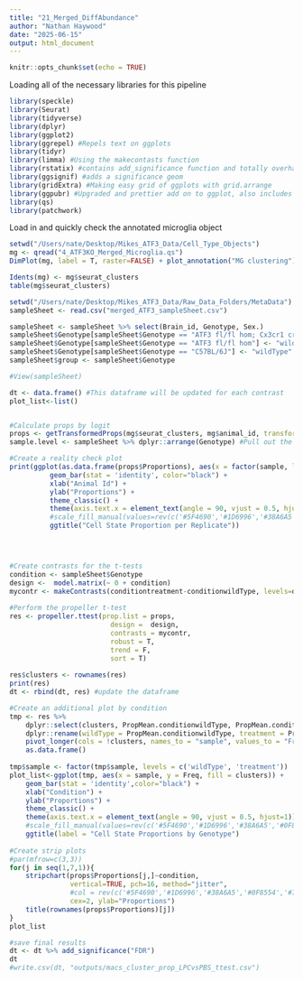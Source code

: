 ```yaml
---
title: "21_Merged_DiffAbundance"
author: "Nathan Haywood"
date: "2025-06-15"
output: html_document
---
```


```r
knitr::opts_chunk$set(echo = TRUE)
```

Loading all of the necessary libraries for this pipeline
```r
library(speckle)
library(Seurat)
library(tidyverse)
library(dplyr)
library(ggplot2)
library(ggrepel) #Repels text on ggplots 
library(tidyr)
library(limma) #Using the makecontasts function 
library(rstatix) #contains add_significance function and totally overhauals the stats functions 
library(ggsignif) #adds a significance geom 
library(gridExtra) #Making easy grid of ggplots with grid.arrange
library(ggpubr) #Upgraded and prettier add on to ggplot, also includes significance bars 
library(qs)
library(patchwork)
```

Load in and quickly check the annotated microglia object
```r
setwd("/Users/nate/Desktop/Mikes_ATF3_Data/Cell_Type_Objects")
mg <- qread("4_ATF3KO_Merged_Microglia.qs")
DimPlot(mg, label = T, raster=FALSE) + plot_annotation("MG clustering")

Idents(mg) <- mg$seurat_clusters
table(mg$seurat_clusters)
```


```r
setwd("/Users/nate/Desktop/Mikes_ATF3_Data/Raw_Data_Folders/MetaData")
sampleSheet <- read.csv("merged_ATF3_sampleSheet.csv")

sampleSheet <- sampleSheet %>% select(Brain_id, Genotype, Sex.)
sampleSheet$Genotype[sampleSheet$Genotype == "ATF3 fl/fl hom; Cx3cr1 creER"] <- "treatment"
sampleSheet$Genotype[sampleSheet$Genotype == "ATF3 fl/fl hom"] <- "wildType"
sampleSheet$Genotype[sampleSheet$Genotype == "C57BL/6J"] <- "wildType"
sampleSheet$group <- sampleSheet$Genotype

#View(sampleSheet)
```

```r
dt <- data.frame() #This dataframe will be updated for each contrast 
plot_list<-list()


#Calculate props by logit 
props <- getTransformedProps(mg$seurat_clusters, mg$animal_id, transform="logit")
sample.level <- sampleSheet %>% dplyr::arrange(Genotype) #Pull out the appropriate samples

#Create a reality check plot 
print(ggplot(as.data.frame(props$Proportions), aes(x = factor(sample, levels = sample.level$Brain_id), y = Freq, fill = clusters)) +
          geom_bar(stat = 'identity', color="black") +
          xlab("Animal Id") +
          ylab("Proportions") +
          theme_classic() +
          theme(axis.text.x = element_text(angle = 90, vjust = 0.5, hjust=1)) +
          #scale_fill_manual(values=rev(c('#5F4690','#1D6996','#38A6A5','#0F8554','#73AF48','#EDAD08','#E17C05','#CC503E','#94346E'))) +
          ggtitle("Cell State Proportion per Replicate"))
  



#Create contrasts for the t-tests 
condition <- sampleSheet$Genotype
design <-  model.matrix(~ 0 + condition)
mycontr <- makeContrasts(conditiontreatment-conditionwildType, levels=design) #Use limma's make contrasts function 
  
#Perform the propeller t-test 
res <- propeller.ttest(prop.list = props, 
                         design =  design, 
                         contrasts = mycontr, 
                         robust = T, 
                         trend = F, 
                         sort = T)
  
res$clusters <- rownames(res)
print(res)
dt <- rbind(dt, res) #update the dataframe 
```


```r
#Create an additional plot by condition
tmp <- res %>% 
    dplyr::select(clusters, PropMean.conditionwildType, PropMean.conditiontreatment) %>% 
    dplyr::rename(wildType = PropMean.conditionwildType, treatment = PropMean.conditiontreatment) %>% 
    pivot_longer(cols = !clusters, names_to = "sample", values_to = "Freq") %>% 
    as.data.frame()
  
tmp$sample <- factor(tmp$sample, levels = c('wildType', 'treatment'))
plot_list<-ggplot(tmp, aes(x = sample, y = Freq, fill = clusters)) +
    geom_bar(stat = 'identity',color="black") +
    xlab("Condition") +
    ylab("Proportions") +
    theme_classic() +
    theme(axis.text.x = element_text(angle = 90, vjust = 0.5, hjust=1)) +
    #scale_fill_manual(values=rev(c('#5F4690','#1D6996','#38A6A5','#0F8554','#73AF48','#EDAD08','#E17C05','#CC503E','#94346E'))) +
    ggtitle(label = "Cell State Proportions by Genotype")
  
#Create strip plots 
#par(mfrow=c(3,3))
for(j in seq(1,7,1)){
    stripchart(props$Proportions[j,]~condition,
               vertical=TRUE, pch=16, method="jitter",
               #col = rev(c('#5F4690','#1D6996','#38A6A5','#0F8554','#73AF48','#EDAD08','#E17C05','#CC503E','#94346E')),
               cex=2, ylab="Proportions")
    title(rownames(props$Proportions)[j])
}
plot_list

#save final results
dt <- dt %>% add_significance("FDR")
dt
#write.csv(dt, "outputs/macs_cluster_prop_LPCvsPBS_ttest.csv")
```




